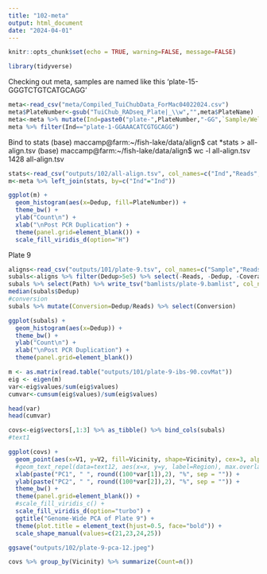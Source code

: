 ```yaml
---
title: "102-meta"
output: html_document
date: "2024-04-01"
---
```


```r
knitr::opts_chunk$set(echo = TRUE, warning=FALSE, message=FALSE)
```

```r
library(tidyverse)
```

Checking out meta, samples are named like this
'plate-15-GGGTCTGTCATGCAGG'

```r
meta<-read_csv("meta/Compiled_TuiChubData_ForMac04022024.csv")
meta$PlateNumber<-gsub("TuiChub_RADseq_Plate|_\\w","",meta$PlateName)
meta<-meta %>% mutate(Ind=paste0("plate-",PlateNumber,"-GG",`Sample/Well Barcode (RAD Adaptor Seq)`,"TGCAGG")) %>% relocate(Ind)
meta %>% filter(Ind=="plate-1-GGAAACATCGTGCAGG")
```

Bind to stats
(base) maccamp@farm:~/fish-lake/data/align$ cat *stats > all-align.tsv
(base) maccamp@farm:~/fish-lake/data/align$ wc -l all-align.tsv 
1428 all-align.tsv

```r
stats<-read_csv("outputs/102/all-align.tsv", col_names=c("Ind","Reads","Dedup","Coverage"))
m<-meta %>% left_join(stats, by=c("Ind"="Ind"))
```

```r
ggplot(m) +
  geom_histogram(aes(x=Dedup, fill=PlateNumber)) +
  theme_bw() +
  ylab("Count\n") +
  xlab("\nPost PCR Duplication") +
  theme(panel.grid=element_blank()) +
  scale_fill_viridis_d(option="H")
```



Plate 9
```r
aligns<-read_csv("outputs/101/plate-9.tsv", col_names=c("Sample","Reads","Dedup","Coverage"))
subals<-aligns %>% filter(Dedup>5e5) %>% select(-Reads, -Dedup, -Coverage) %>% mutate(Path=paste0("data/align/",Sample,".sort.flt.bam")) %>% left_join(m, by=c("Sample"="Ind"))
subals %>% select(Path) %>% write_tsv("bamlists/plate-9.bamlist", col_names = FALSE)
median(subals$Dedup)
#conversion
subals %>% mutate(Conversion=Dedup/Reads) %>% select(Conversion)
```


```r
ggplot(subals) +
  geom_histogram(aes(x=Dedup)) +
  theme_bw() +
  ylab("Count\n") +
  xlab("\nPost PCR Duplication") +
  theme(panel.grid=element_blank())

```



```r
m <- as.matrix(read.table("outputs/101/plate-9-ibs-90.covMat"))
eig <- eigen(m)
var<-eig$values/sum(eig$values)
cumvar<-cumsum(eig$values)/sum(eig$values)

head(var)
head(cumvar)
```


```r
covs<-eig$vectors[,1:3] %>% as_tibble() %>% bind_cols(subals)
#text1

ggplot(covs) +
  geom_point(aes(x=V1, y=V2, fill=Vicinity, shape=Vicinity), cex=3, alpha=0.75) +
  #geom_text_repel(data=text12, aes(x=x, y=y, label=Region), max.overlaps = Inf) +
  xlab(paste("PC1", " ", round((100*var[1]),2), "%", sep = "")) +
  ylab(paste("PC2", " ", round((100*var[2]),2), "%", sep = "")) +
  theme_bw() +
  theme(panel.grid=element_blank()) +
  #scale_fill_viridis_c() +
  scale_fill_viridis_d(option="turbo") +
  ggtitle("Genome-Wide PCA of Plate 9") +
  theme(plot.title = element_text(hjust=0.5, face="bold")) +
  scale_shape_manual(values=c(21,23,24,25))

ggsave("outputs/102/plate-9-pca-12.jpeg")
```


```r
covs %>% group_by(Vicinity) %>% summarize(Count=n())
```